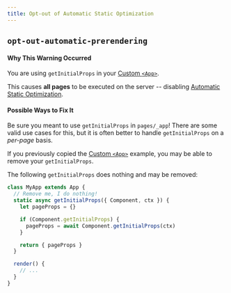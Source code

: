 ```yaml
---
title: Opt-out of Automatic Static Optimization
---
```


## `opt-out-automatic-prerendering`

#### Why This Warning Occurred

You are using `getInitialProps` in your [Custom `<App>`](https://nextjs.org/docs/advanced-features/custom-app).

This causes **all pages** to be executed on the server -- disabling [Automatic Static Optimization](https://nextjs.org/docs/advanced-features/automatic-static-optimization).

#### Possible Ways to Fix It

Be sure you meant to use `getInitialProps` in `pages/_app`!
There are some valid use cases for this, but it is often better to handle `getInitialProps` on a _per-page_ basis.

If you previously copied the [Custom `<App>`](https://nextjs.org/docs/advanced-features/custom-app) example, you may be able to remove your `getInitialProps`.

The following `getInitialProps` does nothing and may be removed:

```js filename="pages/_app.js"
class MyApp extends App {
  // Remove me, I do nothing!
  static async getInitialProps({ Component, ctx }) {
    let pageProps = {}

    if (Component.getInitialProps) {
      pageProps = await Component.getInitialProps(ctx)
    }

    return { pageProps }
  }

  render() {
    // ...
  }
}
```
